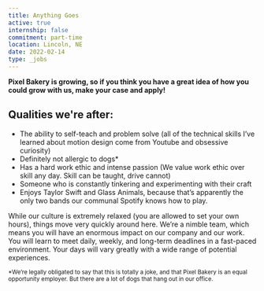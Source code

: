 ```yaml
---
title: Anything Goes
active: true
internship: false
commitment: part-time
location: Lincoln, NE
date: 2022-02-14
type: _jobs
---
```


**Pixel Bakery is growing, so if you think you have a great idea of how you could grow with us, make your case and apply!**

## Qualities we're after:

- The ability to self-teach and problem solve (all of the technical skills I’ve learned about motion design come from Youtube and obsessive curiosity)
- Definitely not allergic to dogs\*
- Has a hard work ethic and intense passion (We value work ethic over skill any day. Skill can be taught, drive cannot)
- Someone who is constantly tinkering and experimenting with their craft
- Enjoys Taylor Swift and Glass Animals, because that’s apparently the only two bands our communal Spotify knows how to play.

While our culture is extremely relaxed (you are allowed to set your own hours), things move very quickly around here. We’re a nimble team, which means you will have an enormous impact on our company and our work. You will learn to meet daily, weekly, and long-term deadlines in a fast-paced environment. Your days will vary greatly with a wide range of potential experiences.

<sub className='italic leading-none text-wine my-0 py-0'>
  *We’re legally obligated to say that this is totally a joke, and that Pixel Bakery is an equal
  opportunity employer. But there are a lot of dogs that hang out in our office.
</sub>
